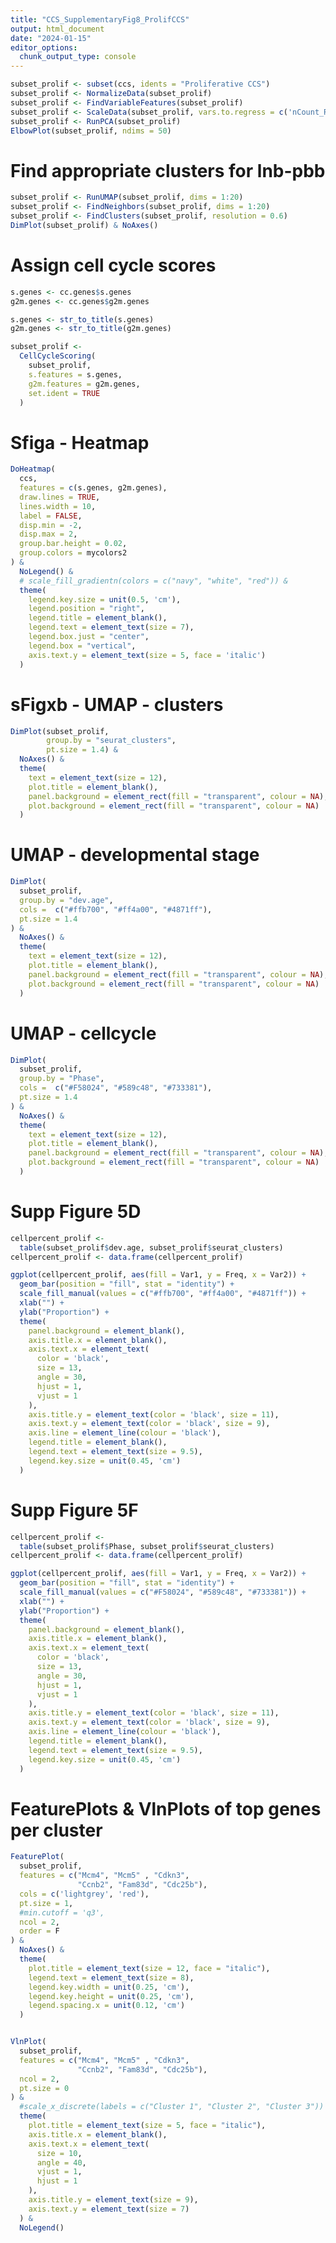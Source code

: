 ```yaml
---
title: "CCS_SupplementaryFig8_ProlifCCS"
output: html_document
date: "2024-01-15"
editor_options: 
  chunk_output_type: console
---
```


```r
subset_prolif <- subset(ccs, idents = "Proliferative CCS")
subset_prolif <- NormalizeData(subset_prolif)
subset_prolif <- FindVariableFeatures(subset_prolif)
subset_prolif <- ScaleData(subset_prolif, vars.to.regress = c('nCount_RNA', 'percent.mito'))
subset_prolif <- RunPCA(subset_prolif)
ElbowPlot(subset_prolif, ndims = 50)
```

# Find appropriate clusters for lnb-pbb
```r
subset_prolif <- RunUMAP(subset_prolif, dims = 1:20)
subset_prolif <- FindNeighbors(subset_prolif, dims = 1:20)
subset_prolif <- FindClusters(subset_prolif, resolution = 0.6)
DimPlot(subset_prolif) & NoAxes()
```

# Assign cell cycle scores
```r
s.genes <- cc.genes$s.genes
g2m.genes <- cc.genes$g2m.genes

s.genes <- str_to_title(s.genes)
g2m.genes <- str_to_title(g2m.genes)

subset_prolif <-
  CellCycleScoring(
    subset_prolif,
    s.features = s.genes,
    g2m.features = g2m.genes,
    set.ident = TRUE
  )

```

# Sfiga - Heatmap
```r
DoHeatmap(
  ccs,
  features = c(s.genes, g2m.genes),
  draw.lines = TRUE,
  lines.width = 10,
  label = FALSE,
  disp.min = -2,
  disp.max = 2,
  group.bar.height = 0.02,
  group.colors = mycolors2
) &
  NoLegend() &
  # scale_fill_gradientn(colors = c("navy", "white", "red")) &
  theme(
    legend.key.size = unit(0.5, 'cm'),
    legend.position = "right",
    legend.title = element_blank(),
    legend.text = element_text(size = 7),
    legend.box.just = "center",
    legend.box = "vertical",
    axis.text.y = element_text(size = 5, face = 'italic')
  )
```

# sFigxb - UMAP - clusters
```r
DimPlot(subset_prolif,
        group.by = "seurat_clusters",
        pt.size = 1.4) &
  NoAxes() &
  theme(
    text = element_text(size = 12),
    plot.title = element_blank(),
    panel.background = element_rect(fill = "transparent", colour = NA),
    plot.background = element_rect(fill = "transparent", colour = NA)
  )
```


# UMAP - developmental stage
```r
DimPlot(
  subset_prolif,
  group.by = "dev.age",
  cols =  c("#ffb700", "#ff4a00", "#4871ff"),
  pt.size = 1.4
) &
  NoAxes() &
  theme(
    text = element_text(size = 12),
    plot.title = element_blank(),
    panel.background = element_rect(fill = "transparent", colour = NA),
    plot.background = element_rect(fill = "transparent", colour = NA)
  )
```

# UMAP - cellcycle
```r
DimPlot(
  subset_prolif,
  group.by = "Phase",
  cols =  c("#F58024", "#589c48", "#733381"),
  pt.size = 1.4
) &
  NoAxes() &
  theme(
    text = element_text(size = 12),
    plot.title = element_blank(),
    panel.background = element_rect(fill = "transparent", colour = NA),
    plot.background = element_rect(fill = "transparent", colour = NA)
  )
```


# Supp Figure 5D
```r
cellpercent_prolif <-
  table(subset_prolif$dev.age, subset_prolif$seurat_clusters)
cellpercent_prolif <- data.frame(cellpercent_prolif)

ggplot(cellpercent_prolif, aes(fill = Var1, y = Freq, x = Var2)) +
  geom_bar(position = "fill", stat = "identity") +
  scale_fill_manual(values = c("#ffb700", "#ff4a00", "#4871ff")) +
  xlab("") +
  ylab("Proportion") +
  theme(
    panel.background = element_blank(),
    axis.title.x = element_blank(),
    axis.text.x = element_text(
      color = 'black',
      size = 13,
      angle = 30,
      hjust = 1,
      vjust = 1
    ),
    axis.title.y = element_text(color = 'black', size = 11),
    axis.text.y = element_text(color = 'black', size = 9),
    axis.line = element_line(colour = 'black'),
    legend.title = element_blank(),
    legend.text = element_text(size = 9.5),
    legend.key.size = unit(0.45, 'cm')
  )

```

# Supp Figure 5F
```r
cellpercent_prolif <-
  table(subset_prolif$Phase, subset_prolif$seurat_clusters)
cellpercent_prolif <- data.frame(cellpercent_prolif)

ggplot(cellpercent_prolif, aes(fill = Var1, y = Freq, x = Var2)) +
  geom_bar(position = "fill", stat = "identity") +
  scale_fill_manual(values = c("#F58024", "#589c48", "#733381")) +
  xlab("") +
  ylab("Proportion") +
  theme(
    panel.background = element_blank(),
    axis.title.x = element_blank(),
    axis.text.x = element_text(
      color = 'black',
      size = 13,
      angle = 30,
      hjust = 1,
      vjust = 1
    ),
    axis.title.y = element_text(color = 'black', size = 11),
    axis.text.y = element_text(color = 'black', size = 9),
    axis.line = element_line(colour = 'black'),
    legend.title = element_blank(),
    legend.text = element_text(size = 9.5),
    legend.key.size = unit(0.45, 'cm')
  )
```

# FeaturePlots & VlnPlots of top genes per cluster
```r
FeaturePlot(
  subset_prolif,
  features = c("Mcm4", "Mcm5" , "Cdkn3",
               "Ccnb2", "Fam83d", "Cdc25b"),
  cols = c('lightgrey', 'red'),
  pt.size = 1,
  #min.cutoff = 'q3',
  ncol = 2,
  order = F
) &
  NoAxes() &
  theme(
    plot.title = element_text(size = 12, face = "italic"),
    legend.text = element_text(size = 8),
    legend.key.width = unit(0.25, 'cm'),
    legend.key.height = unit(0.25, 'cm'),
    legend.spacing.x = unit(0.12, 'cm')
  )


VlnPlot(
  subset_prolif,
  features = c("Mcm4", "Mcm5" , "Cdkn3",
               "Ccnb2", "Fam83d", "Cdc25b"),
  ncol = 2,
  pt.size = 0
) &
  #scale_x_discrete(labels = c("Cluster 1", "Cluster 2", "Cluster 3")) &
  theme(
    plot.title = element_text(size = 5, face = "italic"),
    axis.title.x = element_blank(),
    axis.text.x = element_text(
      size = 10,
      angle = 40,
      vjust = 1,
      hjust = 1
    ),
    axis.title.y = element_text(size = 9),
    axis.text.y = element_text(size = 7)
  ) &
  NoLegend()
```


